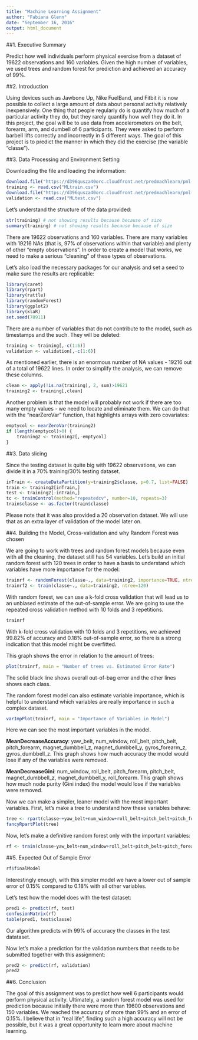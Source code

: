```yaml
---
title: "Machine Learning Assignment"
author: "Fabiana Glenn"
date: "September 16, 2016"
output: html_document
---
```


##1. Executive Summary

Predict how well individuals perform physical exercise from a dataset of 19622 observations and 160 variables. Given the high number of variables, we used trees and random forest for prediction and achieved an accuracy of 99%.

##2. Introduction

Using devices such as Jawbone Up, Nike FuelBand, and Fitbit it is now possible to collect a large amount of data about personal activity relatively inexpensively. One thing that people regularly do is quantify how much of a particular activity they do, but they rarely quantify how well they do it. In this project, the goal will be to use data from accelerometers on the belt, forearm, arm, and dumbell of 6 participants. They were asked to perform barbell lifts correctly and incorrectly in 5 different ways. The goal of this project is to predict the manner in which they did the exercise (the variable "classe").

##3. Data Processing and Environment Setting

Downloading the file and loading the information:

```r
download.file("https://d396qusza40orc.cloudfront.net/predmachlearn/pml-training.csv", "MLtrain.csv", method="curl")
training <- read.csv("MLtrain.csv")
download.file("https://d396qusza40orc.cloudfront.net/predmachlearn/pml-testing.csv", "MLtest.csv", method="curl")
validation <- read.csv("MLtest.csv")
```

Let's understand the structure of the data provided:

```r
str(training) # not showing results because because of size
summary(training) # not showing results because because of size
```

There are 19622 observations and 160 variables. There are many variables with 19216 NAs (that is, 97% of observations within that variable) and plenty of other "empty observations". In order to create a model that works, we need to make a serious "cleaning" of these types of observations.

Let's also load the necessary packages for our analysis and set a seed to make sure the results are replicable:

```r
library(caret)
library(rpart)
library(rattle)
library(randomForest)
library(ggplot2)
library(klaR)
set.seed(78911)
```

There are a number of variables that do not contribute to the model, such as timestamps and the such. They will be deleted:

```r
training <- training[,-c(1:6)]
validation <- validation[,-c(1:6)]
```

As mentioned earlier, there is an enormous number of NA values -  19216 out of a total of 19622 lines. In order to simplify the analysis, we can remove these columns.


```r
clean <- apply(!is.na(training), 2, sum)>19621
training2 <- training[,clean]
```

Another problem is that the model will probably not work if there are too many empty values - we need to locate and eliminate them. We can do that with the "nearZeroVar" function, that highlights arrays with zero covariates:

```r
emptycol <- nearZeroVar(training2)
if (length(emptycol)>0) {
    training2 <- training2[,-emptycol]
}
```



##3. Data slicing

Since the testing dataset is quite big with 19622 observations, we can divide it in a 70% training/30% testing dataset. 

```r
inTrain <- createDataPartition(y=training2$classe, p=0.7, list=FALSE)
train <- training2[inTrain,]
test <- training2[-inTrain,]
tc <- trainControl(method="repeatedcv", number=10, repeats=3)
train$classe <- as.factor(train$classe)
```


Please note that it was also provided a 20 observation dataset. We will use that as an extra layer of validation of the model later on.


##4. Building the Model, Cross-validation and why Random Forest was chosen

We are going to work with trees and random forest models because even with all the cleaning, the dataset still has 54 variables. Let's  build an initial random forest with 120 trees in order to have a basis to understand which variables have more importance for the model:


```r
trainrf <- randomForest(classe~., data=training2, importance=TRUE, ntree=120, trControl = tc)
trainrf2 <- train(classe~., data=training2, ntree=120)
```


With random forest, we can use a k-fold cross validation that will lead us to an unbiased estimate of the out-of-sample error. We are going to use the repeated cross validation method with 10 folds and 3 repetitions. 



```r
trainrf
```

With k-fold cross validation with 10 folds and 3 repetitions, we achieved 99.82% of accuracy and 0.18% out-of-sample error, so there is a strong indication that this model might be overfitted.

This graph shows the error in relation to the amount of trees:

```r
plot(trainrf, main = "Number of trees vs. Estimated Error Rate")
```

The solid black line shows overall out-of-bag error and the other lines shows each class.

The random forest model can also estimate variable importance, which is helpful to understand which variables are really importance in such a complex dataset.

```r
varImpPlot(trainrf, main = "Importance of Variables in Model")
```


Here we can see the most important variables in the model. 

**MeanDecreaseAccuracy**: yaw_belt, num_window, roll_belt, pitch_belt, pitch_forearm, magnet_dumbbell_z, magnet_dumbbell_y, gyros_forearm_z, gyros_dumbbell_z. This graph shows how much accuracy the model would lose if any of the variables were removed.

**MeanDecreaseGini**: num_window, roll_belt, pitch_forearm, pitch_belt, magnet_dumbbell_z, magnet_dumbbell_y, roll_forearm. This graph shows how much node purity (Gini index) the model would lose if the variables were removed.

Now we can make a simpler, leaner model with the most important variables. First, let's make a tree to understand how these variables behave:

```r
tree <- rpart(classe~+yaw_belt+num_window+roll_belt+pitch_belt+pitch_forearm+magnet_dumbbell_z+magnet_dumbbell_y+gyros_forearm_z+gyros_dumbbell_z+roll_forearm, data=train, method="anova")
fancyRpartPlot(tree)
```


Now, let's make a definitive random forest only with the important variables:

```r
rf <- train(classe~yaw_belt+num_window+roll_belt+pitch_belt+pitch_forearm+magnet_dumbbell_z+magnet_dumbbell_y+gyros_forearm_z+gyros_dumbbell_z+roll_forearm, data=train, method="rf")
```



##5. Expected Out of Sample Error

```r
rf$finalModel
```


Interestingly enough, with this simpler model we have a lower out of sample error of 0.15% compared to 0.18% with all other variables.

Let's test how the model does with the test dataset:

```r
pred1 <- predict(rf, test)
confusionMatrix(rf)
table(pred1, test$classe)
```

Our algorithm predicts with 99% of accuracy the classes in the test datataset.

Now let's make a prediction for the validation numbers that needs to be submitted together with this assignment:

```r
pred2 <- predict(rf, validation)
pred2
```


##6. Conclusion 

The goal of this assignment was to predict how well 6 participants would perform physical activity. Ultimately, a random forest model was used for prediction because initially there were more than 19600 observations and 150 variables. We reached the accuracy of more than 99% and an error of 0.15%. I believe that in "real life", finding such a high accuracy will not be possible, but it was a great opportunity to learn more about machine learning.